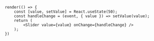

```tsx live
    render(() => {
        const [value, setValue] = React.useState(50);
        const handleChange = (event, { value }) => setValue(value);
        return (
            <Slider value={value} onChange={handleChange} />
        );
    })
```

